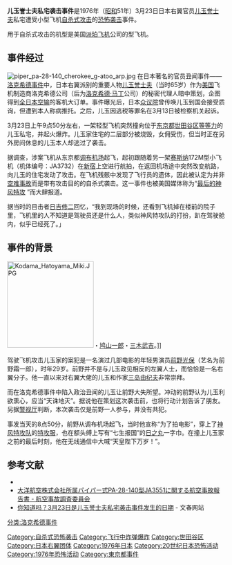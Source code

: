 {{multiple issues|
{{no footnotes|time=2017-03-21T10:03:36+00:00}}
{{onesource|time=2017-03-21T10:03:36+00:00}}
{{refimprove|time=2017-03-21T10:03:36+00:00}}
}}
{{Japanese|japanese=児玉誉士夫邸セスナ機特攻事件|kana=こだまよしおていセスナきとっこうじけん|romaji=Kodama Yoshio Tei sesunaki tokkōjiken}}
'''儿玉誉士夫私宅袭击事件'''是1976年（[[昭和|昭和]]51年）3月23日日本右翼官员[[儿玉誉士夫|儿玉誉士夫]]私宅遭受小型飞机[[自杀式攻击|自杀式攻击]]的[[恐怖袭击|恐怖袭击]]事件。

用于自杀式攻击的机型是美国[[派珀飞机|派珀飞机]]公司的{{link-ja|PA-28|パイパー PA-28}}型飞机。

== 事件经过 ==
[[File:piper_pa-28-140_cherokee_g-atoo_arp.jpg|thumb]]
在日本著名的官员丑闻事件——[[洛克希德事件|洛克希德事件]]中，日本右翼派别的重要人物[[儿玉誉士夫|儿玉誉士夫]]（当时65岁）作为[[美国|美国]]飞机制造商洛克希德公司（后为[[洛克希德·马丁|洛克希德·马丁]]公司）的秘密代理人暗中策划，企图得到[[全日本空输|全日本空输]]的客机大订单。事件曝光后，日本[[众议院|众议院]]曾传唤儿玉到国会接受质询，但遭到本人称病推托。之后，儿玉因逃税等罪名在3月13日被检察机关起诉。

3月23日上午9点50分左右，一架轻型飞机突然撞向位于[[东京都|东京都]][[世田谷区|世田谷区]][[等等力|等等力]]的儿玉私宅，并起火爆炸。儿玉家住宅的二层部分被烧毁，女佣受伤，但当时正在另外房间休息的儿玉本人却逃过了袭击。

据调查，涉案飞机从东京都[[调布机场|调布机场]]起飞，起初跟随着另一架[[赛斯纳|赛斯纳]]172M型小飞机（机体编号：JA3732）在[[新宿|新宿]]上空进行航拍，在返回机场途中突然改变航路，向儿玉的住宅发动了攻击。在飞机残骸中发现了飞行员的遗体，因此被认定为并非[[空难事故|空难事故]]而是带有攻击目的的自杀式袭击。这一事件也被美国媒体称为“[http://www.time.com/time/magazine/printout/0,8816,913985,00.html 最后的神风特攻] {{Webarchive|url=https://archive.today/20120912235934/http://www.time.com/time/magazine/printout/0,8816,913985,00.html |date=2012-09-12 }}”而大肆报道。

据当时的目击者[[日吉修二|日吉修二]]回忆，“我到现场的时候，还看到飞机掉在楼前的院子里，飞机里的人不知道是驾驶员还是什么人，类似神风特攻队的打扮，趴在驾驶舱内，似乎已经死了。」

== 事件的背景 ==
[[File:Kodama_Hatoyama_Miki.JPG|200px]]・[[鸠山一郎|鸠山一郎]]・[[三木武吉|三木武吉]]。</SUB>]]

驾驶飞机攻击儿玉家的案犯是一名演过几部电影的年轻男演员[[前野光保|前野光保]]（艺名为前野霜一郎），时年29岁。前野并不是与儿玉政见相反的左翼人士，而恰恰是一名右翼分子。他一直以来对右翼大佬的儿玉和作家[[三岛由纪夫|三岛由纪夫]]非常崇拜。

而在洛克希德事件中陷入政治丑闻的儿玉让前野大失所望。冲动的前野认为儿玉利欲熏心，应当“天诛地灭”。据说他在策划这次袭击前，也将行动计划告诉了朋友。另据[[警视厅|警视厅]]判断，本次袭击仅是前野一人参与，并没有共犯。

事发当天的8点50分，前野从调布机场起飞，当时他宣称“为了拍电影”，穿上了[[神风特攻队|神风特攻队]]的[[特攻服|特攻服]]，也在额头缚上写有“七生报国”的[[日之丸|日之丸]]一字巾。在撞上儿玉家之前的最后时刻，他在无线通信中大喊“天皇陛下万岁！”。

== 参考文献 ==
* {{lang|ja|{{Cite book|script-title=ja:『昭和・平成 日本テロ事件史』|publisher=宝島社|series=《別冊宝島》|isbn=9784796642507|pages=79}}}}
* [https://www.mlit.go.jp/jtsb/aircraft/rep-acci/51-4-JA3551.pdf 大洋航空株式会社所属パイパー式PA-28-140型JA3551に関する航空事故報告書 - 航空事故調査委員会] {{Wayback|url=https://www.mlit.go.jp/jtsb/aircraft/rep-acci/51-4-JA3551.pdf |date=20210313110419 }}
* [https://bunshun.jp/articles/-/1826 你知道吗？3月23日是儿玉誉士夫私宅袭击事件发生的日期] {{Wayback|url=https://bunshun.jp/articles/-/1826 |date=20220517031737 }} - 文春网站

[[Category:自杀式恐怖袭击|Category:自杀式恐怖袭击]]
[[Category:飞行中炸弹爆炸|Category:飞行中炸弹爆炸]]
[[Category:世田谷区|Category:世田谷区]]
[[Category:日本右翼团体|Category:日本右翼团体]]
[[Category:1976年日本|Category:1976年日本]]
[[分类:洛克希德事件|分类:洛克希德事件]]
[[Category:20世纪日本恐怖活动|Category:20世纪日本恐怖活动]]
[[Category:1976年恐怖活动|Category:1976年恐怖活动]]
[[Category:東京都事件|Category:東京都事件]]